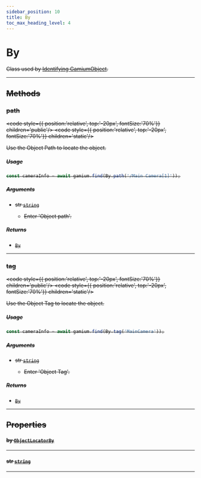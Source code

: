 ```yaml
---
sidebar_position: 10
title: By
toc_max_heading_level: 4
---
```


# By <s generated />

Class used by [Identifying GamiumObject](/docs/client/object-path).

<hr class="solid" />  <s generated />

## Methods <s generated />

### path <s generated />

<s childtag /> <code style={{ position:'relative', top:'-20px', fontSize:'70%'}} children='public'/> <code style={{ position:'relative', top:'-20px', fontSize:'70%'}} children='static'/> <s generated />

Use the Object Path to locate the object.

##### Usage

```ts
const cameraInfo = await gamium.find(By.path('/Main Camera[1]'));
```

##### Arguments <s generated />

- str [`string`]( https://developer.mozilla.org/en-US/docs/Web/JavaScript/Reference/Global_Objects/String) <s generated />

  - Enter 'Object path'.

##### Returns <s generated />

- [`By`]( by) <s generated />

<hr class="solid" />  <s generated />

### tag <s generated />

<s childtag /> <code style={{ position:'relative', top:'-20px', fontSize:'70%'}} children='public'/> <code style={{ position:'relative', top:'-20px', fontSize:'70%'}} children='static'/> <s generated />

Use the Object Tag to locate the object.

##### Usage

```ts
const cameraInfo = await gamium.find(By.tag('MainCamera'));
```

##### Arguments <s generated />

- str [`string`]( https://developer.mozilla.org/en-US/docs/Web/JavaScript/Reference/Global_Objects/String) <s generated />

  - Enter 'Object Tag'.

##### Returns <s generated />

- [`By`]( by) <s generated />

<hr class="solid" />  <s generated />

## Properties <s generated />

#### by [`ObjectLocatorBy`]( ../enums/object-locator-by) <s generated />

<hr class="solid" />  <s generated />

#### str [`string`]( https://developer.mozilla.org/en-US/docs/Web/JavaScript/Reference/Global_Objects/String) <s generated />

<hr class="solid" />  <s generated />

